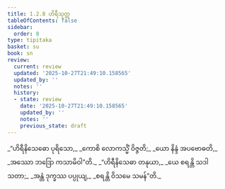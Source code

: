 ```yaml
---
title: 1.2.8 ဟိရီသုတ္တ
tableOfContents: false
sidebar:
  order: 8
type: tipitaka
basket: su
book: sn
review:
  current: review
  updated: '2025-10-27T21:49:10.158565'
  updated_by: ''
  notes: ''
  history:
  - state: review
    date: '2025-10-27T21:49:10.158565'
    updated_by: ''
    notes: ''
    previous_state: draft
---
```



<ReviewStatus review={frontmatter.review} showDetails={true} />

<HypothesisAnnotation frontmatter={frontmatter} />

<DynamicBreadcrumb />

<Division number="18" book="sn" e="ch" v="18" p="282">

<Paragraph number="58" type="verses" book="sn">
_“ဟိရီနိသေဓော ပုရိသော,_  
_ကောစိ လောကသ္မိံ ဝိဇ္ဇတိ;_  
_ယော နိန္ဒံ အပဗောဓတိ,_  
_အဿော ဘဒြော ကသာမိဝါ”တိ._  

</Paragraph>

<Paragraph number="59" type="verses" book="sn">
_“ဟိရီနိသေဓာ တနုယာ,_  
_ယေ စရန္တိ သဒါ သတာ;_  
_အန္တံ ဒုက္ခဿ ပပ္ပုယျ,_  
_စရန္တိ ဝိသမေ သမန်”တိ._
</Paragraph>
</Division>